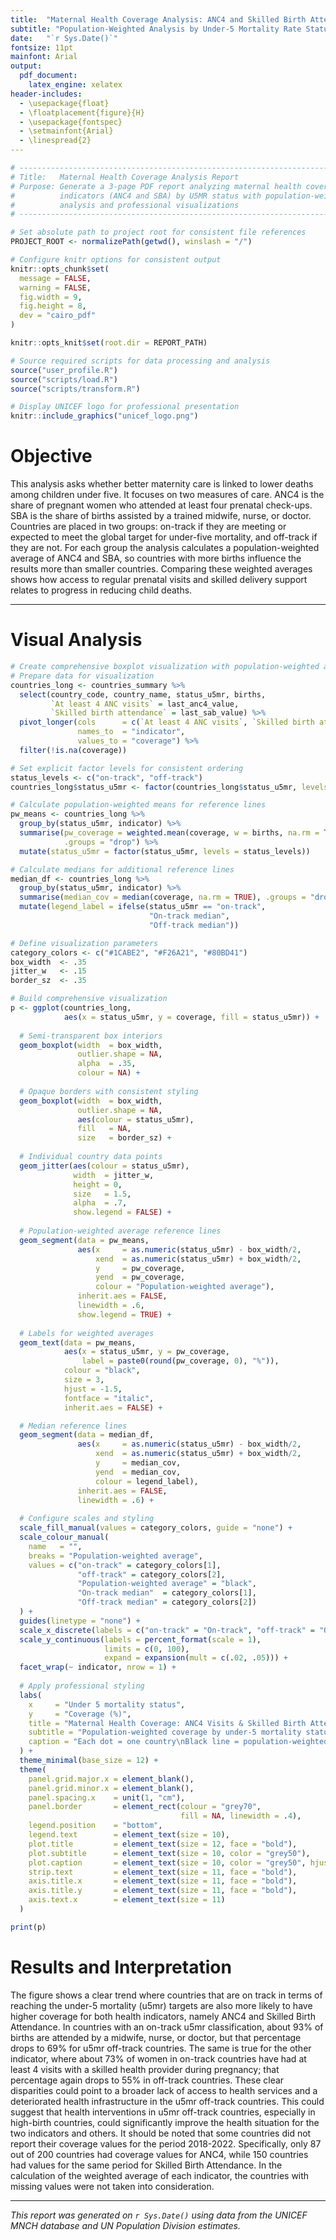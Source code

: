 ```yaml
---
title:  "Maternal Health Coverage Analysis: ANC4 and Skilled Birth Attendance"
subtitle: "Population-Weighted Analysis by Under-5 Mortality Rate Status"
date:   "`r Sys.Date()`"
fontsize: 11pt
mainfont: Arial
output:
  pdf_document:
    latex_engine: xelatex
header-includes:
  - \usepackage{float}
  - \floatplacement{figure}{H}
  - \usepackage{fontspec}
  - \setmainfont{Arial}
  - \linespread{2}
---
```


```r
# -----------------------------------------------------------------------------
# Title:   Maternal Health Coverage Analysis Report
# Purpose: Generate a 3-page PDF report analyzing maternal health coverage 
#          indicators (ANC4 and SBA) by U5MR status with population-weighted
#          analysis and professional visualizations
# -----------------------------------------------------------------------------
```

```r
# Set absolute path to project root for consistent file references
PROJECT_ROOT <- normalizePath(getwd(), winslash = "/")
```

```r
# Configure knitr options for consistent output
knitr::opts_chunk$set(
  message = FALSE,
  warning = FALSE,
  fig.width = 9,
  fig.height = 8,
  dev = "cairo_pdf"
)

knitr::opts_knit$set(root.dir = REPORT_PATH)

# Source required scripts for data processing and analysis
source("user_profile.R")
source("scripts/load.R")
source("scripts/transform.R")
```

```r
# Display UNICEF logo for professional presentation
knitr::include_graphics("unicef_logo.png")
```

# Objective

This analysis asks whether better maternity care is linked to lower deaths among children under five. It focuses on two measures of care. ANC4 is the share of pregnant women who attended at least four prenatal check-ups. SBA is the share of births assisted by a trained midwife, nurse, or doctor. Countries are placed in two groups: on-track if they are meeting or expected to meet the global target for under-five mortality, and off-track if they are not. For each group the analysis calculates a population-weighted average of ANC4 and SBA, so countries with more births influence the results more than smaller countries. Comparing these weighted averages shows how access to regular prenatal visits and skilled delivery support relates to progress in reducing child deaths.

---

# Visual Analysis

```r
# Create comprehensive boxplot visualization with population-weighted analysis
# Prepare data for visualization
countries_long <- countries_summary %>% 
  select(country_code, country_name, status_u5mr, births,
         `At least 4 ANC visits` = last_anc4_value,
         `Skilled birth attendance` = last_sab_value) %>% 
  pivot_longer(cols      = c(`At least 4 ANC visits`, `Skilled birth attendance`),
               names_to  = "indicator",
               values_to = "coverage") %>% 
  filter(!is.na(coverage))

# Set explicit factor levels for consistent ordering
status_levels <- c("on-track", "off-track")
countries_long$status_u5mr <- factor(countries_long$status_u5mr, levels = status_levels)

# Calculate population-weighted means for reference lines
pw_means <- countries_long %>% 
  group_by(status_u5mr, indicator) %>% 
  summarise(pw_coverage = weighted.mean(coverage, w = births, na.rm = TRUE),
            .groups = "drop") %>% 
  mutate(status_u5mr = factor(status_u5mr, levels = status_levels))

# Calculate medians for additional reference lines
median_df <- countries_long %>% 
  group_by(status_u5mr, indicator) %>% 
  summarise(median_cov = median(coverage, na.rm = TRUE), .groups = "drop") %>% 
  mutate(legend_label = ifelse(status_u5mr == "on-track",
                               "On-track median",
                               "Off-track median"))

# Define visualization parameters
category_colors <- c("#1CABE2", "#F26A21", "#80BD41")
box_width  <- .35
jitter_w   <- .15
border_sz  <- .35

# Build comprehensive visualization
p <- ggplot(countries_long,
            aes(x = status_u5mr, y = coverage, fill = status_u5mr)) +
  
  # Semi-transparent box interiors
  geom_boxplot(width  = box_width,
               outlier.shape = NA,
               alpha  = .35,
               colour = NA) +      
  
  # Opaque borders with consistent styling
  geom_boxplot(width  = box_width,
               outlier.shape = NA,
               aes(colour = status_u5mr),
               fill   = NA,
               size   = border_sz) +
  
  # Individual country data points
  geom_jitter(aes(colour = status_u5mr),
              width  = jitter_w,
              height = 0,
              size   = 1.5,
              alpha  = .7,
              show.legend = FALSE) +
  
  # Population-weighted average reference lines
  geom_segment(data = pw_means,
               aes(x     = as.numeric(status_u5mr) - box_width/2,
                   xend  = as.numeric(status_u5mr) + box_width/2,
                   y     = pw_coverage,
                   yend  = pw_coverage,
                   colour = "Population-weighted average"),
               inherit.aes = FALSE,
               linewidth = .6,
               show.legend = TRUE) +
  
  # Labels for weighted averages
  geom_text(data = pw_means,
            aes(x = status_u5mr, y = pw_coverage,
                label = paste0(round(pw_coverage, 0), "%")),
            colour = "black",
            size = 3,
            hjust = -1.5,
            fontface = "italic",
            inherit.aes = FALSE) +

  # Median reference lines
  geom_segment(data = median_df,
               aes(x     = as.numeric(status_u5mr) - box_width/2,
                   xend  = as.numeric(status_u5mr) + box_width/2,
                   y     = median_cov,
                   yend  = median_cov,
                   colour = legend_label),
               inherit.aes = FALSE,
               linewidth = .6) +
  
  # Configure scales and styling
  scale_fill_manual(values = category_colors, guide = "none") +
  scale_colour_manual(
    name   = "",
    breaks = "Population-weighted average",
    values = c("on-track" = category_colors[1],
               "off-track" = category_colors[2],
               "Population-weighted average" = "black",
               "On-track median"  = category_colors[1],
               "Off-track median" = category_colors[2])
  ) +
  guides(linetype = "none") +
  scale_x_discrete(labels = c("on-track" = "On-track", "off-track" = "Off-track")) +
  scale_y_continuous(labels = percent_format(scale = 1),
                     limits = c(0, 100),
                     expand = expansion(mult = c(.02, .05))) +
  facet_wrap(~ indicator, nrow = 1) +
  
  # Apply professional styling
  labs(
    x     = "Under 5 mortality status",
    y     = "Coverage (%)",
    title = "Maternal Health Coverage: ANC4 Visits & Skilled Birth Attendance (2018-2022)",
    subtitle = "Population-weighted coverage by under-5 mortality status: on-track vs off-track",
    caption = "Each dot = one country\nBlack line = population-weighted average\nColoured lines = median coverage"
  ) +
  theme_minimal(base_size = 12) +
  theme(
    panel.grid.major.x = element_blank(),
    panel.grid.minor.x = element_blank(),
    panel.spacing.x    = unit(1, "cm"),
    panel.border       = element_rect(colour = "grey70",
                                      fill = NA, linewidth = .4),
    legend.position    = "bottom",
    legend.text        = element_text(size = 10),
    plot.title         = element_text(size = 12, face = "bold"),
    plot.subtitle      = element_text(size = 10, color = "grey50"),
    plot.caption       = element_text(size = 10, color = "grey50", hjust = 0),
    strip.text         = element_text(size = 11, face = "bold"),
    axis.title.x       = element_text(size = 11, face = "bold"),
    axis.title.y       = element_text(size = 11, face = "bold"),
    axis.text.x        = element_text(size = 11)
  )

print(p)
```

\newpage

# Results and Interpretation

The figure shows a clear trend where countries that are on track in terms of reaching the under-5 mortality (u5mr) targets are also more likely to have higher coverage for both health indicators, namely ANC4 and Skilled Birth Attendance. In countries with an on-track u5mr classification, about 93% of births are attended by a midwife, nurse, or doctor, but that percentage drops to 69% for u5mr off-track countries. The same is true for the other indicator, where about 73% of women in on-track countries have had at least 4 visits with a skilled health provider during pregnancy; that percentage again drops to 55% in off-track countries. These clear disparities could point to a broader lack of access to health services and a deteriorated health infrastructure in the u5mr off-track countries. This could suggest that health interventions in u5mr off-track countries, especially in high-birth countries, could significantly improve the health situation for the two indicators and others. It should be noted that some countries did not report their coverage values for the period 2018-2022. Specifically, only 87 out of 200 countries had coverage values for ANC4, while 150 countries had values for the same period for Skilled Birth Attendance. In the calculation of the weighted average of each indicator, the countries with missing values were not taken into consideration.

---

*This report was generated on `r Sys.Date()` using data from the UNICEF MNCH database and UN Population Division estimates.*
